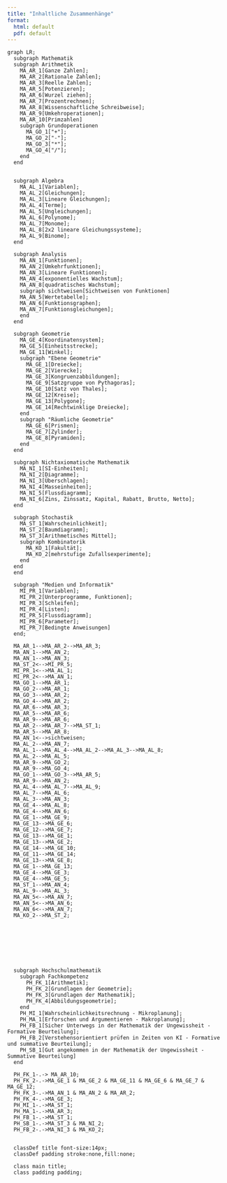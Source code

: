 ```yaml
---
title: "Inhaltliche Zusammenhänge"
format: 
  html: default
  pdf: default
---
```


```mermaid

graph LR;
  subgraph Mathematik
  subgraph Arithmetik
    MA_AR_1[Ganze Zahlen];
    MA_AR_2[Rationale Zahlen];
    MA_AR_3[Reelle Zahlen];
    MA_AR_5[Potenzieren];
    MA_AR_6[Wurzel ziehen];
    MA_AR_7[Prozentrechnen];
    MA_AR_8[Wissenschaftliche Schreibweise];
    MA_AR_9[Umkehroperationen];
    MA_AR_10[Primzahlen]
    subgraph Grundoperationen
      MA_GO_1["+"];
      MA_GO_2["-"];
      MA_GO_3["*"];
      MA_GO_4["/"];
    end
  end
  
  
  subgraph Algebra
    MA_AL_1[Variablen];
    MA_AL_2[Gleichungen];
    MA_AL_3[Lineare Gleichungen];
    MA_AL_4[Terme];
    MA_AL_5[Ungleichungen];
    MA_AL_6[Polynome];
    MA_AL_7[Monome];
    MA_AL_8[2x2 lineare Gleichungssysteme];
    MA_AL_9[Binome];
  end
  
  subgraph Analysis
    MA_AN_1[Funktionen];
    MA_AN_2[Umkehrfunktionen];
    MA_AN_3[Lineare Funktionen];
    MA_AN_4[exponentielles Wachstum];
    MA_AN_8[quadratisches Wachstum];
    subgraph sichtweisen[Sichtweisen von Funktionen]
    MA_AN_5[Wertetabelle];
    MA_AN_6[Funktionsgraphen];
    MA_AN_7[Funktionsgleichungen];
    end
  end
  
  subgraph Geometrie
    MA_GE_4[Koordinatensystem];
    MA_GE_5[Einheitsstrecke];
    MA_GE_11[Winkel];
    subgraph "Ebene Geometrie"
      MA_GE_1[Dreiecke];
      MA_GE_2[Vierecke];
      MA_GE_3[Kongruenzabbildungen];
      MA_GE_9[Satzgruppe von Pythagoras];
      MA_GE_10[Satz von Thales];
      MA_GE_12[Kreise];
      MA_GE_13[Polygone];
      MA_GE_14[Rechtwinklige Dreiecke];
    end
    subgraph "Räumliche Geometrie"
      MA_GE_6[Prismen];
      MA_GE_7[Zylinder];
      MA_GE_8[Pyramiden];
    end
  end
  
  subgraph Nichtaxiomatische Mathematik
    MA_NI_1[SI-Einheiten];
    MA_NI_2[Diagramme];
    MA_NI_3[Überschlagen];
    MA_NI_4[Masseinheiten];
    MA_NI_5[Flussdiagramm];
    MA_NI_6[Zins, Zinssatz, Kapital, Rabatt, Brutto, Netto];
  end
  
  subgraph Stochastik
    MA_ST_1[Wahrscheinlichkeit];
    MA_ST_2[Baumdiagramm];
    MA_ST_3[Arithmetisches Mittel];
    subgraph Kombinatorik
      MA_KO_1[Fakultät];
      MA_KO_2[mehrstufige Zufallsexperimente];
    end
  end
  end
  
  subgraph "Medien und Informatik"
    MI_PR_1[Variablen];
    MI_PR_2[Unterprogramme, Funktionen];
    MI_PR_3[Schleifen];
    MI_PR_4[Listen];
    MI_PR_5[Flussdiagramm];
    MI_PR_6[Parameter];
    MI_PR_7[Bedingte Anweisungen]
  end;
  
  MA_AR_1-->MA_AR_2-->MA_AR_3;
  MA_AN_1-->MA_AN_2;
  MA_AN_1-->MA_AN_3;
  MA_ST_2<-->MI_PR_5;
  MI_PR_1<-->MA_AL_1;
  MI_PR_2<-->MA_AN_1;
  MA_GO_1-->MA_AR_1;
  MA_GO_2-->MA_AR_1;
  MA_GO_3-->MA_AR_2;
  MA_GO_4-->MA_AR_2;
  MA_AR_6-->MA_AR_3;
  MA_AR_5-->MA_AR_6;
  MA_AR_9-->MA_AR_6;
  MA_AR_2-->MA_AR_7-->MA_ST_1;
  MA_AR_5-->MA_AR_8;
  MA_AN_1<-->sichtweisen;
  MA_AL_2-->MA_AN_7;
  MA_AL_1-->MA_AL_4-->MA_AL_2-->MA_AL_3-->MA_AL_8;
  MA_AL_2-->MA_AL_5;
  MA_AR_9-->MA_GO_2;
  MA_AR_9-->MA_GO_4;
  MA_GO_1-->MA_GO_3-->MA_AR_5;
  MA_AR_9-->MA_AN_2;
  MA_AL_4-->MA_AL_7-->MA_AL_9;  
  MA_AL_7-->MA_AL_6;
  MA_AL_3-->MA_AN_3;
  MA_GE_4-->MA_AL_8;
  MA_GE_4-->MA_AN_6;
  MA_GE_1-->MA_GE_9;
  MA_GE_13-->MA_GE_6;
  MA_GE_12-->MA_GE_7;
  MA_GE_13-->MA_GE_1;
  MA_GE_13-->MA_GE_2;
  MA_GE_14-->MA_GE_10;
  MA_GE_11-->MA_GE_14;
  MA_GE_13-->MA_GE_8;
  MA_GE_1-->MA_GE_13;
  MA_GE_4-->MA_GE_3;
  MA_GE_4-->MA_GE_5;
  MA_ST_1-->MA_AN_4;
  MA_AL_9-->MA_AL_3;
  MA_AN_5<-->MA_AN_7;
  MA_AN_5<-->MA_AN_6;
  MA_AN_6<-->MA_AN_7;
  MA_KO_2-->MA_ST_2;
  
  

  

  
  
  
  subgraph Hochschulmathematik
    subgraph Fachkompetenz
      PH_FK_1[Arithmetik];
      PH_FK_2[Grundlagen der Geometrie];
      PH_FK_3[Grundlagen der Mathematik];
      PH_FK_4[Abbildungsgeometrie];
    end
    PH_MI_1[Wahrscheinlichkeitsrechnung - Mikroplanung];
    PH_MA_1[Erforschen und Argumentieren - Makroplanung];
    PH_FB_1[Sicher Unterwegs in der Mathematik der Ungewissheit - Formative Beurteilung];
    PH_FB_2[Verstehensorientiert prüfen in Zeiten von KI - Formative und summative Beurteilung];
    PH_SB_1[Gut angekommen in der Mathematik der Ungewissheit - Summative Beurteilung]
  end
  
  PH_FK_1-.-> MA_AR_10;
  PH_FK_2-.->MA_GE_1 & MA_GE_2 & MA_GE_11 & MA_GE_6 & MA_GE_7 & MA_GE_12;
  PH_FK_3-.->MA_AN_1 & MA_AN_2 & MA_AR_2;
  PH_FK_4-.->MA_GE_3;
  PH_MI_1-.->MA_ST_1;
  PH_MA_1-.->MA_AR_3;
  PH_FB_1-.->MA_ST_1;
  PH_SB_1-.->MA_ST_3 & MA_NI_2;
  PH_FB_2-.->MA_NI_3 & MA_KO_2;
  
  
  classDef title font-size:14px;
  classDef padding stroke:none,fill:none;
  
  class main title;
  class padding padding;
```